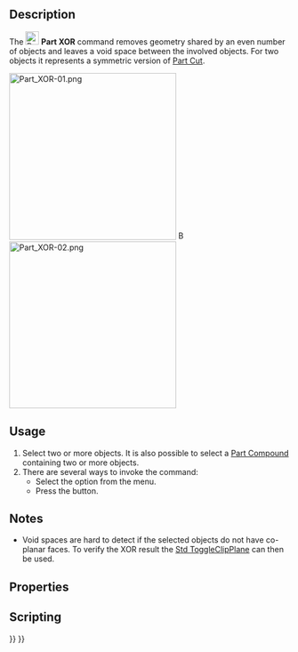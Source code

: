 <languages/>
<translate>

<!--T:1-->
{{Docnav
|[[Part_Slice|Slice]]
|[[Part_CheckGeometry|CheckGeometry]]
|[[Part_Workbench|Part]]
|IconL=Part_Slice.svg
|IconR=Part_CheckGeometry.svg
|IconC=Workbench_Part.svg
}}

<!--T:2-->
{{GuiCommand
|Name=Part XOR
|MenuLocation=Part → Split → Boolean XOR
|Workbenches=[[Part_Workbench|Part]]
|Version=0.17
|SeeAlso=[[Part_BooleanFragments|Part Boolean Fragments]], [[Part_Slice|Part Slice]], [[Part_CompJoinFeatures|Part Join features]], [[Part_Boolean|Part Boolean]]
}}

==Description== <!--T:3-->

<!--T:11-->
The [[Image:Part_XOR.svg|24px]] '''Part XOR''' command removes geometry shared by an even number of objects and leaves a void space between the involved objects. For two objects it represents a symmetric version of [[Part_Cut|Part Cut]].

</translate>
[[Image:Part_XOR-01.png|300px]] [[Image:Button_right.svg|16px|link=]]
[[Image:Part_XOR-02.png|300px]]
<translate>
<!--T:12-->
{{Caption|Three overlapping objects → Result object}}

==Usage== <!--T:4-->

<!--T:13-->
# Select two or more objects. It is also possible to select a [[Part_Compound|Part Compound]] containing two or more objects.
# There are several ways to invoke the command:
#* Select the {{MenuCommand|Part → Split → [[Image:Part_XOR.svg|16px]] Boolean XOR}} option from the menu.
#* Press the {{Button|[[Image:Part_XOR.svg|16px]] [[Part_XOR|Boolean XOR]]}} button.

==Notes== <!--T:14-->

<!--T:15-->
* Void spaces are hard to detect if the selected objects do not have co-planar faces. To verify the XOR result the [[Std_ToggleClipPlane|Std ToggleClipPlane]] can then be used.

==Properties== <!--T:5-->

==Scripting== <!--T:7-->


<!--T:8-->
{{Docnav
|[[Part_Slice|Slice]]
|[[Part_CheckGeometry|CheckGeometry]]
|[[Part_Workbench|Part]]
|IconL=Part_Slice.svg
|IconR=Part_CheckGeometry.svg
|IconC=Workbench_Part.svg
}}

</translate>
{{Part_Tools_navi{{#translation:}}}}
{{Userdocnavi{{#translation:}}}}